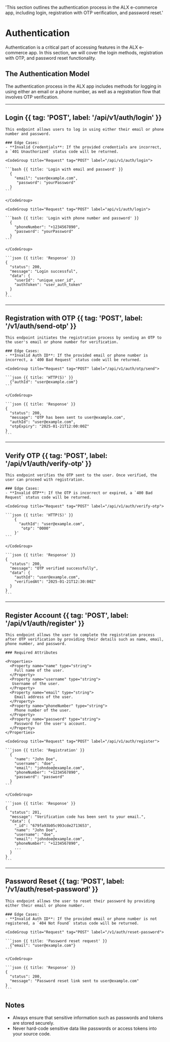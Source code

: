   'This section outlines the authentication process in the ALX e-commerce app, including login, registration with OTP verification, and password reset.'

# Authentication

Authentication is a critical part of accessing features in the ALX e-commerce app. In this section, we will cover the login methods, registration with OTP, and password reset functionality.

## The Authentication Model

The authentication process in the ALX app includes methods for logging in using either an email or a phone number, as well as a registration flow that involves OTP verification.

---

## Login {{ tag: 'POST', label: '/api/v1/auth/login' }}

<Row>
  <Col>

    This endpoint allows users to log in using either their email or phone number and password.

    ### Edge Cases:
    - **Invalid Credentials**: If the provided credentials are incorrect, a `401 Unauthorized` status code will be returned.

  </Col>
  <Col sticky>

    <CodeGroup title="Request" tag="POST" label="/api/v1/auth/login">

    ```bash {{ title: 'Login with email and password' }}
      {
        "email": "user@example.com",
         "password": "yourPassword"
      }
    ```

    </CodeGroup>

    <CodeGroup title="Request" tag="POST" label="api/v1/auth/login">

    ```bash {{ title: 'Login with phone number and password' }}
      {
        "phoneNumber": "+1234567890",
        "password": "yourPassword"
      }
    ```

    </CodeGroup>

    ```json {{ title: 'Response' }}
    {
      "status": 200,
      "message": "Login successful",
      "data": {
        "userId": "unique_user_id",
        "authToken": "user_auth_token"
      }
    }
    ```

  </Col>
</Row>

---

## Registration with OTP {{ tag: 'POST', label: '/v1/auth/send-otp' }}

<Row>
  <Col>

    This endpoint initiates the registration process by sending an OTP to the user's email or phone number for verification.

    ### Edge Cases:
    - **Invalid Auth ID**: If the provided email or phone number is incorrect, a `400 Bad Request` status code will be returned.

  </Col>
  <Col sticky>

    <CodeGroup title="Request" tag="POST" label="/api/v1/auth/otp/send">

    ```json {{ title: 'HTTP(S)' }}
      {"authId": "user@example.com"}
    ```

    </CodeGroup>

    ```json {{ title: 'Response' }}
    {
      "status": 200,
      "message": "OTP has been sent to user@example.com",
      "authId": "user@example.com",
      "otpExpiry": "2025-01-21T12:00:00Z"
    }
    ```

  </Col>
</Row>

---

## Verify OTP {{ tag: 'POST', label: '/api/v1/auth/verify-otp' }}

<Row>
  <Col>

    This endpoint verifies the OTP sent to the user. Once verified, the user can proceed with registration.

    ### Edge Cases:
    - **Invalid OTP**: If the OTP is incorrect or expired, a `400 Bad Request` status code will be returned.

  </Col>
  <Col sticky>

    <CodeGroup title="Request" tag="POST" label="/api/v1/auth/verify-otp">

    ```json {{ title: 'HTTP(S)' }}
        {
          "authId": "user@example.com",
           "otp": "0000"
        }'
    ```

    </CodeGroup>

    ```json {{ title: 'Response' }}
    {
      "status": 200,
      "message": "OTP verified successfully",
      "data": {
        "authId": "user@example.com",
        "verifiedAt": "2025-01-21T12:30:00Z"
      }
    }
    ```

  </Col>
</Row>

---

## Register Account {{ tag: 'POST', label: '/api/v1/auth/register' }}

<Row>
  <Col>

    This endpoint allows the user to complete the registration process after OTP verification by providing their details such as name, email, phone number, and password.

    ### Required Attributes

    <Properties>
      <Property name="name" type="string">
        Full name of the user.
      </Property>
      <Property name="username" type="string">
       Username of the user.
      </Property>
      <Property name="email" type="string">
        Email address of the user.
      </Property>
      <Property name="phoneNumber" type="string">
        Phone number of the user.
      </Property>
      <Property name="password" type="string">
        Password for the user's account.
      </Property>
    </Properties>

  </Col>
  <Col sticky>

    <CodeGroup title="Request" tag="POST" label="/api/v1/auth/register">

    ```json {{ title: 'Registration' }}
      {
        "name": "John Doe",
        "username": "doe",
        "email": "johndoe@example.com",
        "phoneNumber": "+1234567890",
        "password": "password"
      }
    ```

    </CodeGroup>

    ```json {{ title: 'Response' }}
    {
      "status": 201,
      "message": "Verification code has been sent to your email.",
      "data": {
        "_id": "679fa93b05c993cde2713653",
        "name": "John Doe",
        "username": "doe",
        "email": "johndoe@example.com",
        "phoneNumber": "+1234567890",
        ...
      }
    }
    ```

  </Col>
</Row>

---

## Password Reset {{ tag: 'POST', label: '/v1/auth/reset-password' }}

<Row>
  <Col>

    This endpoint allows the user to reset their password by providing either their email or phone number.

    ### Edge Cases:
    - **Invalid Auth ID**: If the provided email or phone number is not registered, a `404 Not Found` status code will be returned.

  </Col>
  <Col sticky>

    <CodeGroup title="Request" tag="POST" label="/v1/auth/reset-password">

    ```json {{ title: 'Password reset request' }}
      {"email": "user@example.com"}
    ```

    </CodeGroup>

    ```json {{ title: 'Response' }}
    {
      "status": 200,
      "message": "Password reset link sent to user@example.com"
    }
    ```

  </Col>
</Row>

## Notes

- Always ensure that sensitive information such as passwords and tokens are stored securely.
- Never hard-code sensitive data like passwords or access tokens into your source code.
